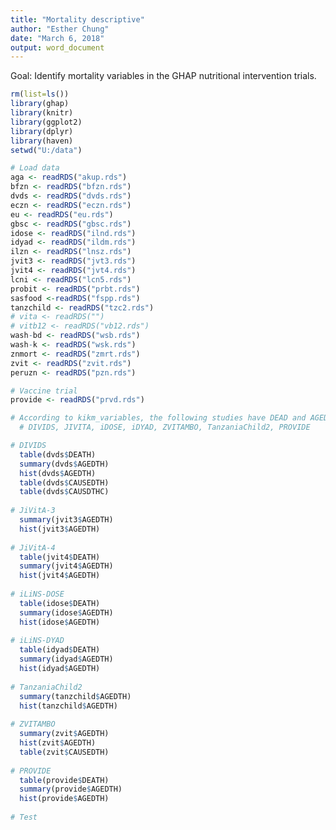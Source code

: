 ```yaml
---
title: "Mortality descriptive"
author: "Esther Chung"
date: "March 6, 2018"
output: word_document
---
```


Goal: Identify mortality variables in the GHAP nutritional intervention trials. 

```r
rm(list=ls())
library(ghap)
library(knitr)
library(ggplot2)
library(dplyr)
library(haven)
setwd("U:/data")
```

```r
# Load data
aga <- readRDS("akup.rds")
bfzn <- readRDS("bfzn.rds")
dvds <- readRDS("dvds.rds") 
eczn <- readRDS("eczn.rds")
eu <- readRDS("eu.rds")
gbsc <- readRDS("gbsc.rds")
idose <- readRDS("ilnd.rds") 
idyad <- readRDS("ildm.rds")
ilzn <- readRDS("lnsz.rds")
jvit3 <- readRDS("jvt3.rds")
jvit4 <- readRDS("jvt4.rds")
lcni <- readRDS("lcn5.rds")
probit <- readRDS("prbt.rds")
sasfood <-readRDS("fspp.rds")
tanzchild <- readRDS("tzc2.rds")
# vita <- readRDS("")
# vitb12 <- readRDS("vb12.rds")
wash-bd <- readRDS("wsb.rds")
wash-k <- readRDS("wsk.rds")
znmort <- readRDS("zmrt.rds")
zvit <- readRDS("zvit.rds")
peruzn <- readRDS("pzn.rds")

# Vaccine trial
provide <- readRDS("prvd.rds") 
```

```r
# According to kikm_variables, the following studies have DEAD and AGEDTH as mortality variables 
  # DIVIDS, JIVITA, iDOSE, iDYAD, ZVITAMBO, TanzaniaChild2, PROVIDE

# DIVIDS
  table(dvds$DEATH)
  summary(dvds$AGEDTH)
  hist(dvds$AGEDTH)
  table(dvds$CAUSEDTH)
  table(dvds$CAUSDTHC)
  
# JiVitA-3
  summary(jvit3$AGEDTH)
  hist(jvit3$AGEDTH)
  
# JiVitA-4
  table(jvit4$DEATH)
  summary(jvit4$AGEDTH)
  hist(jvit4$AGEDTH)
  
# iLiNS-DOSE
  table(idose$DEATH)
  summary(idose$AGEDTH)
  hist(idose$AGEDTH)
  
# iLiNS-DYAD
  table(idyad$DEATH)
  summary(idyad$AGEDTH)
  hist(idyad$AGEDTH)
  
# TanzaniaChild2
  summary(tanzchild$AGEDTH)
  hist(tanzchild$AGEDTH)
  
# ZVITAMBO
  summary(zvit$AGEDTH)
  hist(zvit$AGEDTH)
  table(zvit$CAUSEDTH)
  
# PROVIDE
  table(provide$DEATH)
  summary(provide$AGEDTH)
  hist(provide$AGEDTH)
  
# Test  
```
